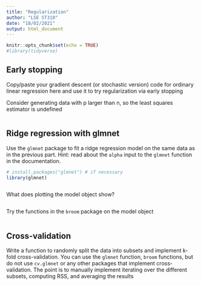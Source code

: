 ```yaml
---
title: "Regularization"
author: "LSE ST310"
date: "18/02/2021"
output: html_document
---
```


```r
knitr::opts_chunk$set(echo = TRUE)
#library(tidyverse)
```

## Early stopping

Copy/paste your gradient descent (or stochastic version) code for ordinary linear regression here and use it to try regularization via early stopping

Consider generating data with p larger than n, so the least squares estimator is undefined

```r

```


## Ridge regression with glmnet

Use the `glmnet` package to fit a ridge regression model on the same data as in the previous part. Hint: read about the `alpha` input to the `glmnet` function in the documentation.

```r
# install.packages("glmnet") # if necessary
library(glmnet)
```

```r

```

What does plotting the model object show?

```r

```

Try the functions in the `broom` package on the model object

```r

```

## Cross-validation

Write a function to randomly split the data into subsets and implement k-fold cross-validation. You can use the `glmnet` function, `broom` functions, but do not use `cv.glmnet` or any other packages that implement cross-validation. The point is to manually implement iterating over the different subsets, computing RSS, and averaging the results

```r

```

